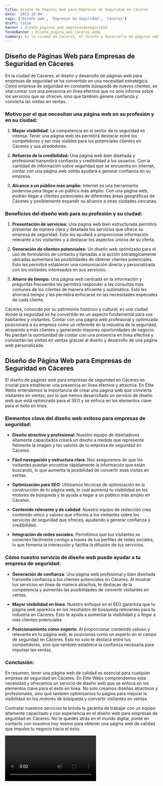 ```yaml
---
title: Diseño de Páginas Web para Empresas de Seguridad en Cáceres
date: '2023-10-04'
tags: ['Diseño web', 'Empresas de Seguridad', 'Cáceres']
draft: false
banner : diseño_paginas_web_empresasdeseguridad
fondoBanner : diseño_pagina_web_cáceres.webp
summary: En la ciudad de Cáceres, el diseño y desarrollo de páginas web para empresas de seguridad se ha convertido en una necesidad estratégica. Como empresa de seguridad en constante búsqueda de nuevos clientes, es vital contar con una presencia en línea efectiva que no solo informe sobre los servicios que se ofrecen, sino que también genere confianza y convierta las visitas en ventas.
---
```


## Diseño de Páginas Web para Empresas de Seguridad en Cáceres

En la ciudad de Cáceres, el diseño y desarrollo de páginas web para empresas de seguridad se ha convertido en una necesidad estratégica. Como empresa de seguridad en constante búsqueda de nuevos clientes, es vital contar con una presencia en línea efectiva que no solo informe sobre los servicios que se ofrecen, sino que también genere confianza y convierta las visitas en ventas.

### Motivo por el que necesitan una página web en su profesión y en su ciudad:

1. **Mayor visibilidad:** La competencia en el sector de la seguridad es intensa. Tener una página web les permitirá destacar entre los competidores y ser más visibles para los potenciales clientes en Cáceres y sus alrededores.

2. **Refuerzo de la credibilidad:** Una página web bien diseñada y profesional transmitirá confianza y credibilidad a los usuarios. Con la cantidad de información sobre seguridad que se encuentra en internet, contar con una página web sólida ayudará a generar confianza en su empresa.

3. **Alcance a un público más amplio:** Internet es una herramienta poderosa para llegar a un público más amplio. Con una página web, podrán llegar a clientes potenciales de diferentes áreas geográficas de Cáceres y posiblemente expandir su alcance a otras ciudades cercanas.

### Beneficios del diseño web para su profesión y su ciudad:

1. **Presentación de servicios:** Una página web bien estructurada permitirá presentar de manera clara y detallada los servicios que ofrece su empresa de seguridad. Esto les ayudará a proporcionar información relevante a los visitantes y a destacar los aspectos únicos de su oferta.

2. **Generación de clientes potenciales:** Un diseño web optimizado para el uso de formularios de contacto y llamadas a la acción estratégicamente ubicadas aumentará las posibilidades de obtener clientes potenciales. Esto les permitirá establecer una comunicación directa y personalizada con los visitantes interesados en sus servicios.

3. **Ahorro de tiempo:** Una página web centrada en la información y preguntas frecuentes les permitirá responder a las consultas más comunes de los clientes de manera eficiente y automática. Esto les ahorrará tiempo y les permitirá enfocarse en las necesidades especiales de cada cliente.

Cáceres, conocida por su patrimonio histórico y cultural, es una ciudad donde la seguridad se ha convertido en un aspecto fundamental para sus habitantes y visitantes. Contar con una página web profesional y optimizada posicionará a su empresa como un referente en la industria de la seguridad, atrayendo a más clientes y generando mayores oportunidades de negocio. No pierdan la oportunidad de contar con una presencia en línea efectiva y conviertan las visitas en ventas gracias al diseño y desarrollo de una página web personalizada.

<GifSeo />

<Cta />

## Diseño de Página Web para Empresas de Seguridad en Cáceres

El diseño de páginas web para empresas de seguridad en Cáceres es crucial para establecer una presencia en línea efectiva y atractiva. En Élite Webs entendemos la importancia de crear una página web que convierta visitantes en ventas, por lo que hemos desarrollado un servicio de diseño web que está optimizado para el SEO y se enfoca en los elementos clave para el éxito en línea.

### Elementos clave del diseño web exitoso para empresas de seguridad:

- **Diseño atractivo y profesional**: Nuestro equipo de diseñadores altamente capacitados creará un diseño a medida que represente fielmente la imagen y los valores de tu empresa de seguridad en Cáceres.

- **Fácil navegación y estructura clara**: Nos aseguramos de que los visitantes puedan encontrar rápidamente la información que están buscando, lo que aumenta la posibilidad de convertir esas visitas en ventas.

- **Optimización para SEO**: Utilizamos técnicas de optimización en la construcción de tu página web, lo cual aumenta tu visibilidad en los motores de búsqueda y te ayuda a llegar a un público más amplio en Cáceres.

- **Contenido relevante y de calidad**: Nuestro equipo de redacción crea contenido único y valioso que informa a los visitantes sobre los servicios de seguridad que ofreces, ayudando a generar confianza y credibilidad.

- **Integración de redes sociales**: Permitimos que tus visitantes se conecten fácilmente contigo a través de tus perfiles de redes sociales, lo que fomenta la interacción y facilita la difusión de tus servicios.

### Cómo nuestro servicio de diseño web puede ayudar a tu empresa de seguridad:

- **Generación de confianza**: Una página web profesional y bien diseñada transmite confianza a tus clientes potenciales en Cáceres. Al mostrar tus servicios en línea de manera atractiva, te destacas de la competencia y aumentas las posibilidades de convertir visitantes en ventas.

- **Mayor visibilidad en línea**: Nuestro enfoque en el SEO garantiza que tu página web aparezca en los resultados de búsqueda relevantes para tu industria en Cáceres. Esto te ayuda a aumentar la visibilidad y a llegar a más clientes potenciales.

- **Posicionamiento como experto**: Al proporcionar contenido valioso y relevante en tu página web, te posicionas como un experto en el campo de seguridad en Cáceres. Esto no solo te destaca entre tus competidores, sino que también establece la confianza necesaria para impulsar las ventas.

### Conclusión:

En resumen, tener una página web de calidad es esencial para cualquier empresa de seguridad en Cáceres. En Élite Webs comprendemos esta necesidad y ofrecemos un servicio de diseño web que se enfoca en los elementos clave para el éxito en línea. No solo creamos diseños atractivos y profesionales, sino que también optimizamos tu página para mejorar la visibilidad en los motores de búsqueda y convertir visitantes en ventas.

Contratar nuestros servicios te brinda la garantía de trabajar con un equipo altamente capacitado y con experiencia en el diseño web para empresas de seguridad en Cáceres. No te quedes atrás en el mundo digital, ponte en contacto con nosotros hoy mismo para obtener una página web de calidad que impulse tu negocio hacia el éxito.

<Video />

<CtaBot job='Empresas de Seguridad' city='Cáceres'/>

<Gmaps query='Cáceres+españa+maps' />